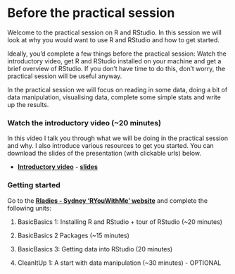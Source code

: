 # Before the practical session {#before}

Welcome to the practical session on R and RStudio. In this session we will look at why you would want to use R and RStudio and how to get started.

Ideally, you'd complete a few things before the practical session: Watch the introductory video, get R and RStudio installed on your machine and get a brief overview of RStudio. If you don't have time to do this, don't worry, the practical session will be useful anyway.

In the practical session we will focus on reading in some data, doing a bit of data manipulation, visualising data, complete some simple stats and write up the results.

### Watch the introductory video (~20 minutes)
In this video I talk you through what we will be doing in the practical session and why. I also introduce various resources to get you started. You can download the slides of the presentation (with clickable urls) below.

* [**Introductory video**](https://estream.lancaster.ac.uk/View.aspx?id=68738~5t~O0DtRzCI6D&code=x4~a2uelROUQk8fQsjzPSgwCUMEBUAgsPVxFrb7BVlZALvBra6em7UxLd&ax=7R~bouVUlLrTqP3h5) - [**slides**](files/practicalSession_R_RStudio_overview.pdf)

### Getting started
Go to the [**Rladies - Sydney 'RYouWithMe' website**](https://rladiessydney.org/courses/ryouwithme/01-basicbasics-0/) and complete the following units:

1. BasicBasics 1: Installing R and RStudio + tour of RStudio (~20 minutes)
2. BasicBasics 2 Packages (~15 minutes)
3. BasicBasics 3: Getting data into RStudio (20 minutes)

4. CleanItUp 1: A start with data manipulation (~30 minutes) - OPTIONAL

